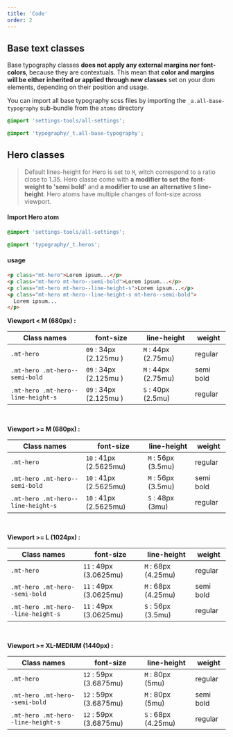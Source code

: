 ```yaml
---
title: 'Code'
order: 2
---
```


## Base text classes

Base typography classes **does not apply any external margins nor font-colors**, because they are contextuals. This mean that **color and margins will be either inherited or applied through new classes** set on your dom elements, depending on their position and usage.

You can import all base typography scss files by importing the `_a.all-base-typography` sub-bundle from the `atoms` directory

```scss
@import 'settings-tools/all-settings';

@import 'typography/_t.all-base-typography';
```

## Hero classes

> Default lines-height for Hero is set to `M`, witch correspond to a ratio close to 1.35.
> Hero classe come with **a modifier to set the font-weight to 'semi bold'** and **a modifier to use an alternative `S` line-height**.
> Hero atoms have multiple changes of font-size across viewport.

#### Import Hero atom

```scss
@import 'settings-tools/all-settings';

@import 'typography/_t.heros';
```

#### usage

```html
<p class="mt-hero">Lorem ipsum...</p>
<p class="mt-hero mt-hero--semi-bold">Lorem ipsum...</p>
<p class="mt-hero mt-hero--line-height-s">Lorem ipsum...</p>
<p class="mt-hero mt-hero--line-height-s mt-hero--semi-bold">
  Lorem ipsum...
</p>
```

<Story id="foundations-hero-styles--all-variations" height="600" />

**Viewport < M (680px) :**

| Class names                        | font-size              | line-height         | weight    |
| ---------------------------------- | ---------------------- | ------------------- | --------- |
| `.mt-hero`                         | `09` : 34px (2.125mu ) | `M` : 44px (2.75mu) | regular   |
| `.mt-hero .mt-hero--semi-bold`     | `09` : 34px (2.125mu ) | `M` : 44px (2.75mu) | semi bold |
| `.mt-hero .mt-hero--line-height-s` | `09` : 34px (2.125mu ) | `S` : 40px (2.5mu)  | regular   |

<br />

**Viewport >= M (680px) :**

| Class names                        | font-size              | line-height        | weight    |
| ---------------------------------- | ---------------------- | ------------------ | --------- |
| `.mt-hero`                         | `10` : 41px (2.5625mu) | `M` : 56px (3.5mu) | regular   |
| `.mt-hero .mt-hero--semi-bold`     | `10` : 41px (2.5625mu) | `M` : 56px (3.5mu) | semi bold |
| `.mt-hero .mt-hero--line-height-s` | `10` : 41px (2.5625mu) | `S` : 48px (3mu)   | regular   |

<br />

**Viewport >= L (1024px) :**

| Class names                        | font-size              | line-height         | weight    |
| ---------------------------------- | ---------------------- | ------------------- | --------- |
| `.mt-hero`                         | `11` : 49px (3.0625mu) | `M` : 68px (4.25mu) | regular   |
| `.mt-hero .mt-hero--semi-bold`     | `11` : 49px (3.0625mu) | `M` : 68px (4.25mu) | semi bold |
| `.mt-hero .mt-hero--line-height-s` | `11` : 49px (3.0625mu) | `S` : 56px (3.5mu)  | regular   |

<br />

**Viewport >= XL-MEDIUM (1440px) :**

| Class names                        | font-size              | line-height         | weight    |
| ---------------------------------- | ---------------------- | ------------------- | --------- |
| `.mt-hero`                         | `12` : 59px (3.6875mu) | `M` : 80px (5mu)    | regular   |
| `.mt-hero .mt-hero--semi-bold`     | `12` : 59px (3.6875mu) | `M` : 80px (5mu)    | semi bold |
| `.mt-hero .mt-hero--line-height-s` | `12` : 59px (3.6875mu) | `S` : 68px (4.25mu) | regular   |

<br />
